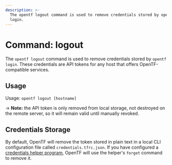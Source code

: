 ```yaml
---
description: >-
  The opentf logout command is used to remove credentials stored by opentf
  login.
---
```


# Command: logout

The `opentf logout` command is used to remove credentials stored by
`opentf login`. These credentials are API tokens for any host that offers OpenTF-compatible services.

## Usage

Usage: `opentf logout [hostname]`

-> **Note:** the API token is only removed from local storage, not destroyed on
the remote server, so it will remain valid until manually revoked.

## Credentials Storage

By default, OpenTF will remove the token stored in plain text in a local CLI
configuration file called `credentials.tfrc.json`. If you have configured a
[credentials helper program](/docs/cli/config/config-file#credentials-helpers), OpenTF
will use the helper's `forget` command to remove it.
